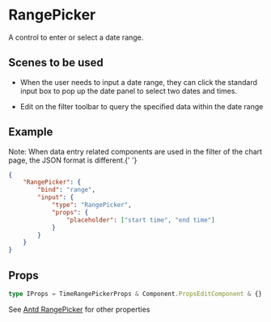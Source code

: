 # RangePicker

A control to enter or select a date range.

## Scenes to be used

- When the user needs to input a date range, they can click the standard input box to pop up the date panel to select two dates and times.

- Edit on the filter toolbar to query the specified data within the date range

## Example

<Notice type='warning'>
	Note: When data entry related components are used in the filter of the chart page, the JSON
	format is different.{' '}
</Notice>

```json
{
	"RangePicker": {
		"bind": "range",
		"input": {
			"type": "RangePicker",
			"props": {
				"placeholder": ["start time", "end time"]
			}
		}
	}
}
```

## Props

```ts
type IProps = TimeRangePickerProps & Component.PropsEditComponent & {}
```

See [Antd RangePicker](https://ant-design.gitee.io/components/date-picker-cn/#RangePicker) for other properties

